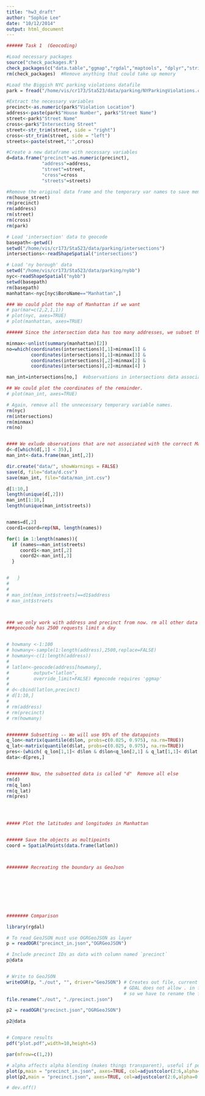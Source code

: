 ```yaml
---
title: "hw3_draft"
author: "Sophie Lee"
date: "10/12/2014"
output: html_document
---
```




```r
###### Task 1  (Geocoding)

#Load necessary packages
source("check_packages.R")
check_packages(c("data.table","ggmap","rgdal","maptools", "dplyr","stringr"))
rm(check_packages)  #Remove anything that could take up memory

#Load the Biggish NYC parking violations datafile
park = fread("/home/vis/cr173/Sta523/data/parking/NYParkingViolations.csv",sep=",")

#Extract the necessary variables
precinct<-as.numeric(park$"Violation Location")
address<-paste(park$"House Number", park$"Street Name")
street<-park$"Street Name"
cross<-park$"Intersecting Street"
street<-str_trim(street, side = "right")
cross<-str_trim(street, side = "left")
streets<-paste(street,":",cross)

#Create a new dataframe with necessary variables
d=data.frame("precinct"=as.numeric(precinct), 
             "address"=address, 
             "street"=street,
             "cross"=cross
             "streets"=streets)

#Remove the original data frame and the temporary var names to save memory
rm(house_street)
rm(precinct)
rm(address)
rm(street)
rm(cross)
rm(park)

# Load 'intersection' data to geocode
basepath<-getwd()
setwd("/home/vis/cr173/Sta523/data/parking/intersections")
intersections<-readShapeSpatial("intersections")

# Load 'ny borough' data
setwd("/home/vis/cr173/Sta523/data/parking/nybb")
nyc<-readShapeSpatial("nybb")
setwd(basepath)
rm(basepath)
manhattan<-nyc[nyc$BoroName=="Manhattan",]

### We could plot the map of Manhattan if we want
# par(mar=c(2,2,1,1))
# plot(nyc, axes=TRUE)
# plot(manhattan, axes=TRUE)

###### Since the intersection data has too many addresses, we subset the intersection data using the max and min of the longitude and lattitude of Manhattan.

minmax<-unlist(summary(manhattan)[2])
no=which(coordinates(intersections)[,1]>minmax[1] & 
         coordinates(intersections)[,1]<minmax[3] & 
         coordinates(intersections)[,2]>minmax[2] & 
         coordinates(intersections)[,2]<minmax[4] )

man_int=intersections[no,]  #observations in intersections data associated with manhattan addresses only

## We could plot the coordinates of the remainder.
# plot(man_int, axes=TRUE)

# Again, remove all the unnecessary temporary variable names.
rm(nyc)
rm(intersections)
rm(minmax)
rm(no)


#### We exlude observations that are not associated with the correct Manhattan precincts (1:34)
d<-d[which(d[,1] < 35),]
man_int<-data.frame(man_int[,2])

dir.create("data/", showWarnings = FALSE)
save(d, file="data/d.csv")
save(man_int, file="data/man_int.csv")

d[1:10,]
length(unique(d[,2]))
man_int[1:10,]
length(unique(man_int$streets))


names=d[,2]
coord1=coord=rep(NA, length(names))

for(1 in 1:length(names)){
  if (names==man_int$streets)
     coord1<-man_int[,2] 
     coord2<-man_int[,3]
  }    


#   }
# 
# 
# man_int[man_int$streets]==d1$address
# man_int$streets



### we only work with address and precinct from now. rm all other data frame that takes up RAM space!
###geocode has 2500 requests limit a day


# howmany <-1:100
# howmany<-sample(1:length(address),2500,replace=FALSE)
# howmany<-c(1:length(address))
# 
# latlon<-geocode(address[howmany], 
#         output="latlon", 
#         override_limit=FALSE) #geocode requires 'ggmap'
# 
# d<-cbind(latlon,precinct)
# d[1:10,]
# 
# rm(address)
# rm(precinct)
# rm(howmany)


######## Subsetting -- We will use 95% of the datapoints
q_lon<-matrix(quantile(d$lon, probs=c(0.025, 0.975), na.rm=TRUE))
q_lat<-matrix(quantile(d$lat, probs=c(0.025, 0.975), na.rm=TRUE))
pres<-(which( q_lon[1,1]< d$lon & d$lon<q_lon[2,1] & q_lat[1,1]< d$lat & d$lat<q_lat[2,1]))
data<-d[pres,]


######## Now, the subsetted data is called "d"  Remove all else
rm(d)
rm(q_lon)
rm(q_lat)
rm(pres)




##### Plot the latitudes and longitudes in Manhattan


###### Save the objects as multipoints
coord = SpatialPoints(data.frame(latlon)) 



######## Recreating the boundary as GeoJson








######## Comparison

library(rgdal)

# To read GeoJSON must use OGRGeoJSON as layer
p = readOGR("precinct_in.json","OGRGeoJSON") 

# Include precinct IDs as data with column named `precinct`
p@data


# Write to GeoJSON
writeOGR(p, "./out", "", driver="GeoJSON") # Creates out file, current version of 
                                           # GDAL does not allow . in file names 
                                           # so we have to rename the file afterwards
file.rename("./out", "./precinct.json")

p2 = readOGR("precinct.json","OGRGeoJSON") 

p2@data


# Compare results
pdf("plot.pdf",width=10,height=5)

par(mfrow=c(1,2))

# alpha affects alpha blending (makes things transparent), useful if polys may overlap
plot(p,main = "precinct_in.json", axes=TRUE, col=adjustcolor(2:6,alpha=0.5))
plot(p2,main = "precinct.json", axes=TRUE, col=adjustcolor(2:6,alpha=0.5))

# dev.off()

```



